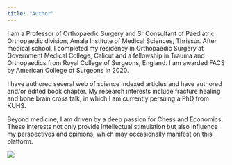 ```yaml
---
title: "Author"
---
```


I am a Professor of Orthopaedic Surgery and Sr Consultant of Paediatric Orthopaedic division, Amala Institute of Medical Sciences, Thrissur. After medical school, I completed my residency in Orthopaedic Surgery at Government Medical College, Calicut and a fellowship in Trauma and Orthopaedics from Royal College of Surgeons, England. I am awarded FACS by American College of Surgeons in 2020. 

I have authored several web of science indexed articles and have authored and/or edited book chapter. My research interests include fracture healing and bone brain cross talk, in which I am currently persuing a PhD from KUHS.

Beyond medicine, I am driven by a deep passion for Chess and Economics. These interests not only provide intellectual stimulation but also influence my perspectives and opinions, which may occasionally manifest on this platform.

![](images/194D8A8A-77DB-4DB6-861C-7FC6813D62D3_1_102_o-01.jpeg){.lightbox}
